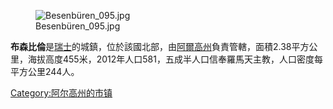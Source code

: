 [[Image:Besenbüren_095.jpg|right]]

'''布森比倫'''是[[瑞士|瑞士]]的城鎮，位於該國北部，由[[阿爾高州|阿爾高州]]負責管轄，面積2.38平方公里，海拔高度455米，2012年人口581，五成半人口信奉羅馬天主教，人口密度每平方公里244人。

{{Switzerland-geo-stub}}
[[Category:阿尔高州的市镇|Category:阿尔高州的市镇]]